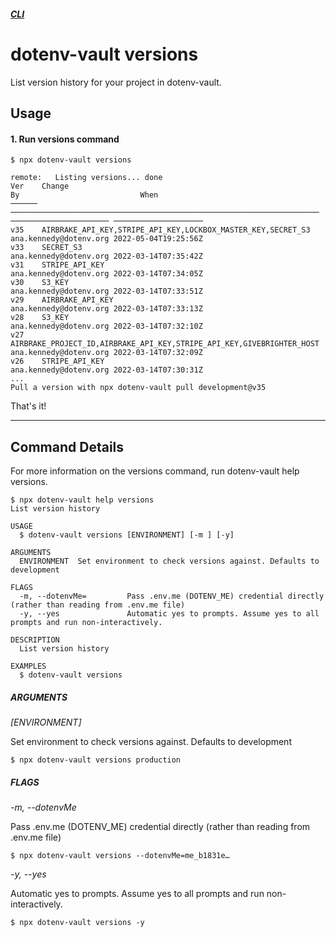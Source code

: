 ##### [CLI](/docs/dotenv-vault)
# dotenv-vault versions

List version history for your project in dotenv-vault.

## Usage

#### 1. Run versions command

```
$ npx dotenv-vault versions

remote:   Listing versions... done
Ver    Change                                                                By                           When
────── ───────────────────────────────────────────────────────────────────── ────────────────────── ────────────────────
v35    AIRBRAKE_API_KEY,STRIPE_API_KEY,LOCKBOX_MASTER_KEY,SECRET_S3          ana.kennedy@dotenv.org 2022-05-04T19:25:56Z
v33    SECRET_S3                                                             ana.kennedy@dotenv.org 2022-03-14T07:35:42Z
v31    STRIPE_API_KEY                                                        ana.kennedy@dotenv.org 2022-03-14T07:34:05Z
v30    S3_KEY                                                                ana.kennedy@dotenv.org 2022-03-14T07:33:51Z
v29    AIRBRAKE_API_KEY                                                      ana.kennedy@dotenv.org 2022-03-14T07:33:13Z
v28    S3_KEY                                                                ana.kennedy@dotenv.org 2022-03-14T07:32:10Z
v27    AIRBRAKE_PROJECT_ID,AIRBRAKE_API_KEY,STRIPE_API_KEY,GIVEBRIGHTER_HOST ana.kennedy@dotenv.org 2022-03-14T07:32:09Z
v26    STRIPE_API_KEY                                                        ana.kennedy@dotenv.org 2022-03-14T07:30:31Z
...
Pull a version with npx dotenv-vault pull development@v35
```

That's it!

---

## Command Details

For more information on the versions command, run dotenv-vault help versions.

```
$ npx dotenv-vault help versions
List version history

USAGE
  $ dotenv-vault versions [ENVIRONMENT] [-m ] [-y]

ARGUMENTS
  ENVIRONMENT  Set environment to check versions against. Defaults to development

FLAGS
  -m, --dotenvMe=         Pass .env.me (DOTENV_ME) credential directly (rather than reading from .env.me file)
  -y, --yes               Automatic yes to prompts. Assume yes to all prompts and run non-interactively.

DESCRIPTION
  List version history

EXAMPLES
  $ dotenv-vault versions
```

##### ARGUMENTS

*[ENVIRONMENT]*

Set environment to check versions against. Defaults to development

```
$ npx dotenv-vault versions production
```

##### FLAGS

*-m, --dotenvMe*

Pass .env.me (DOTENV_ME) credential directly (rather than reading from .env.me file)

```
$ npx dotenv-vault versions --dotenvMe=me_b1831e…
```

*-y, --yes*

Automatic yes to prompts. Assume yes to all prompts and run non-interactively.

```
$ npx dotenv-vault versions -y
```
